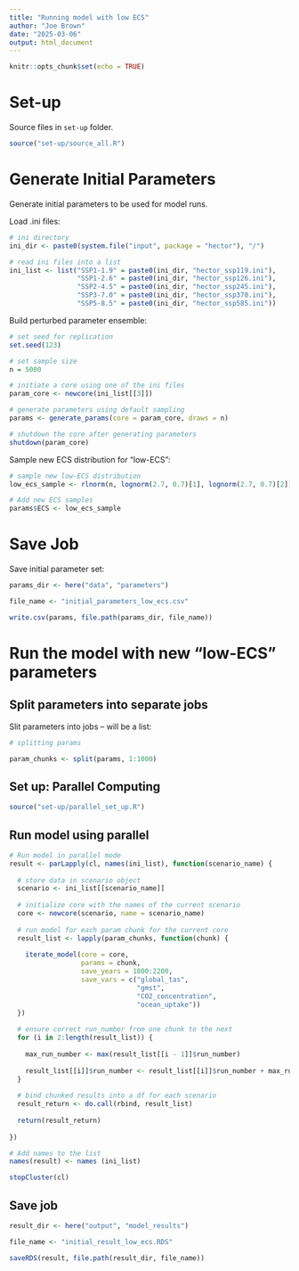 ```yaml
---
title: "Running model with low ECS"
author: "Joe Brown"
date: "2025-03-06"
output: html_document
---
```


```r
knitr::opts_chunk$set(echo = TRUE)
```

# Set-up

Source files in `set-up` folder.

```r
source("set-up/source_all.R")
```

# Generate Initial Parameters

Generate initial parameters to be used for model runs.

Load .ini files:
```r
# ini directory 
ini_dir <- paste0(system.file("input", package = "hector"), "/")

# read ini files into a list 
ini_list <- list("SSP1-1.9" = paste0(ini_dir, "hector_ssp119.ini"), 
                 "SSP1-2.6" = paste0(ini_dir, "hector_ssp126.ini"), 
                 "SSP2-4.5" = paste0(ini_dir, "hector_ssp245.ini"), 
                 "SSP3-7.0" = paste0(ini_dir, "hector_ssp370.ini"), 
                 "SSP5-8.5" = paste0(ini_dir, "hector_ssp585.ini"))

```

Build perturbed parameter ensemble:
```r
# set seed for replication
set.seed(123)

# set sample size
n = 5000

# initiate a core using one of the ini files
param_core <- newcore(ini_list[[3]])

# generate parameters using default sampling
params <- generate_params(core = param_core, draws = n)

# shutdown the core after generating parameters
shutdown(param_core)
```

Sample new ECS distribution for "low-ECS":
```r
# sample new low-ECS distribution
low_ecs_sample <- rlnorm(n, lognorm(2.7, 0.7)[1], lognorm(2.7, 0.7)[2])

# Add new ECS samples 
params$ECS <- low_ecs_sample

```

# Save Job

Save initial parameter set:
```r
params_dir <- here("data", "parameters")

file_name <- "initial_parameters_low_ecs.csv"

write.csv(params, file.path(params_dir, file_name))

```

# Run the model with new "low-ECS" parameters

## Split parameters into separate jobs

Slit parameters into jobs -- will be a list:

```r
# splitting params

param_chunks <- split(params, 1:1000)

```

## Set up: Parallel Computing

```r

source("set-up/parallel_set_up.R")

```

## Run model using parallel

```r
# Run model in parallel mode
result <- parLapply(cl, names(ini_list), function(scenario_name) {
  
  # store data in scenario object
  scenario <- ini_list[[scenario_name]]
  
  # initialize core with the names of the current scenario
  core <- newcore(scenario, name = scenario_name)
  
  # run model for each param chunk for the current core 
  result_list <- lapply(param_chunks, function(chunk) {
    
    iterate_model(core = core, 
                  params = chunk, 
                  save_years = 1800:2200, 
                  save_vars = c("global_tas", 
                                "gmst", 
                                "CO2_concentration", 
                                "ocean_uptake"))
  })
  
  # ensure correct run_number from one chunk to the next
  for (i in 2:length(result_list)) {
    
    max_run_number <- max(result_list[[i - 1]]$run_number)
    
    result_list[[i]]$run_number <- result_list[[i]]$run_number + max_run_number
  }
  
  # bind chunked results into a df for each scenario
  result_return <- do.call(rbind, result_list)
  
  return(result_return)
  
})

# Add names to the list 
names(result) <- names (ini_list)

stopCluster(cl)
```

## Save job

```r
result_dir <- here("output", "model_results")

file_name <- "initial_result_low_ecs.RDS"

saveRDS(result, file.path(result_dir, file_name))

```

